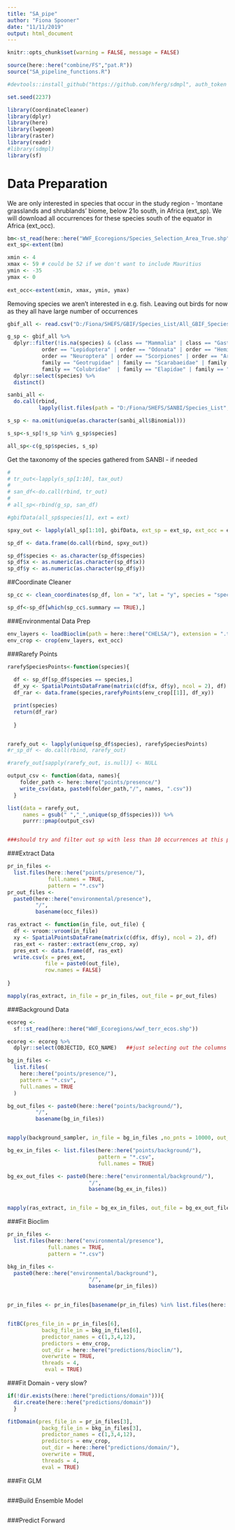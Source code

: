 ```yaml
---
title: "SA_pipe"
author: "Fiona Spooner"
date: "11/11/2019"
output: html_document
---
```


```r
knitr::opts_chunk$set(warning = FALSE, message = FALSE)
```

```r
source(here::here("combine/FS","pat.R"))
source("SA_pipeline_functions.R")

```


```r
#devtools::install_github("https://github.com/hferg/sdmpl", auth_token = GITHUB_PAT)

set.seed(2237)

library(CoordinateCleaner)
library(dplyr)
library(here)
library(lwgeom)
library(raster)
library(readr)
#library(sdmpl)
library(sf)
```

# Data Preparation 

We are only interested in species that occur in the study region - 'montane grasslands and shrublands' biome, below 21o south, in Africa (ext_sp). We will download all occurrences for these species south of the equator in Africa (ext_occ).
```r

bm<-st_read(here::here("WWF_Ecoregions/Species_Selection_Area_True.shp"))
ext_sp<-extent(bm)

xmin <- 4
xmax <- 59 # could be 52 if we don't want to include Mauritius 
ymin <- -35
ymax <- 0
 
ext_occ<-extent(xmin, xmax, ymin, ymax)

```


Removing species we aren't interested in e.g. fish. Leaving out birds for now as they all have large number of occurrences
```r
gbif_all <- read.csv("D:/Fiona/SHEFS/GBIF/Species_List/All_GBIF_Species_List.csv", stringsAsFactors = FALSE)

g_sp <- gbif_all %>% 
  dplyr::filter(!is.na(species) & (class == "Mammalia" | class == "Gastropoda" | class == "Reptilia" |# class == "Aves" | 
           order == "Lepidoptera" | order == "Odonata" | order == "Hemiptera" | order == "Anura" | 
           order == "Neuroptera" | order == "Scorpiones" | order == "Araneae" | order == "Rodentia" |
           family == "Geotrupidae" | family == "Scarabaeidae" | family == "Viperidae" | family == "Lamprophiidae" |
           family == "Colubridae"  | family == "Elapidae" | family == "Pythonidae" | family == "Typhlopidae")) %>% 
  dplyr::select(species) %>% 
  distinct() 
```


```r
sanbi_all <- 
  do.call(rbind,
          lapply(list.files(path = "D:/Fiona/SHEFS/SANBI/Species_List", pattern = "*.csv", full.names = TRUE), read.csv))

s_sp <- na.omit(unique(as.character(sanbi_all$Binomial)))

s_sp<-s_sp[!s_sp %in% g_sp$species]

all_sp<-c(g_sp$species, s_sp)

``` 

Get the taxonomy of the species gathered from SANBI - if needed 

```r
# 
# tr_out<-lapply(s_sp[1:10], tax_out)
# 
# san_df<-do.call(rbind, tr_out)
# 
# all_sp<-rbind(g_sp, san_df)

```

```r

#gbifData(all_sp$species[1], ext = ext)

spxy_out <- lapply(all_sp[1:10], gbifData, ext_sp = ext_sp, ext_occ = ext_occ)

sp_df <- data.frame(do.call(rbind, spxy_out))

sp_df$species <- as.character(sp_df$species)
sp_df$x <- as.numeric(as.character(sp_df$x))
sp_df$y <- as.numeric(as.character(sp_df$y))

```



##Coordinate Cleaner
```r

sp_cc <- clean_coordinates(sp_df, lon = "x", lat = "y", species = "species")

sp_df<-sp_df[which(sp_cc$.summary == TRUE),]

```


###Environmental Data Prep
```r

env_layers <- loadBioclim(path = here::here("CHELSA/"), extension = ".tif")
env_crop <- crop(env_layers, ext_occ)

```


###Rarefy Points
```r
rarefySpeciesPoints<-function(species){
  
  df <- sp_df[sp_df$species == species,]
  df_xy <- SpatialPointsDataFrame(matrix(c(df$x, df$y), ncol = 2), df)
  df_rar <- data.frame(species,rarefyPoints(env_crop[[1]], df_xy))

  print(species)
  return(df_rar)
  
  }


rarefy_out <- lapply(unique(sp_df$species), rarefySpeciesPoints)
#r_sp_df <- do.call(rbind, rarefy_out)

#rarefy_out[sapply(rarefy_out, is.null)] <- NULL

output_csv <- function(data, names){ 
    folder_path <- here::here("points/presence/")
    write_csv(data, paste0(folder_path,"/", names, ".csv"))
  }

list(data = rarefy_out,
     names = gsub(" ","_",unique(sp_df$species))) %>% 
     purrr::pmap(output_csv) 


###should try and filter out sp with less than 10 occurrences at this point

```


###Extract Data
```r
pr_in_files <-
  list.files(here::here("points/presence/"),
             full.names = TRUE,
             pattern = "*.csv")
pr_out_files <-
  paste0(here::here("environmental/presence"),
         "/",
         basename(occ_files))

ras_extract <- function(in_file, out_file) {
  df <- vroom::vroom(in_file)
  xy <- SpatialPointsDataFrame(matrix(c(df$x, df$y), ncol = 2), df)
  ras_ext <- raster::extract(env_crop, xy)
  pres_ext <- data.frame(df, ras_ext)
  write.csv(x = pres_ext,
            file = paste0(out_file),
            row.names = FALSE)
  
}

mapply(ras_extract, in_file = pr_in_files, out_file = pr_out_files)

```


###Background Data
```r


ecoreg <-
  sf::st_read(here::here("WWF_Ecoregions/wwf_terr_ecos.shp"))

ecoreg <- ecoreg %>%
  dplyr::select(OBJECTID, ECO_NAME)   ##just selecting out the columns we're interested in

bg_in_files <-
  list.files(
    here::here("points/presence/"),
    pattern = "*.csv",
    full.names = TRUE
  )

bg_out_files <- paste0(here::here("points/background/"),
         "/",
         basename(bg_in_files))


mapply(background_sampler, in_file = bg_in_files ,no_pnts = 10000, out_file = bg_out_files)

```


```r


bg_ex_in_files <- list.files(here::here("points/background/"),
                             pattern = "*.csv",
                             full.names = TRUE)

bg_ex_out_files <- paste0(here::here("environmental/background/"),
                          "/",
                          basename(bg_ex_in_files))


mapply(ras_extract, in_file = bg_ex_in_files, out_file = bg_ex_out_files)

```


###Fit Bioclim
```r

pr_in_files <-
  list.files(here::here("environmental/presence"),
             full.names = TRUE,
             pattern = "*.csv")

bkg_in_files <-
  paste0(here::here("environmental/background"),
                          "/",
                          basename(pr_in_files))


pr_in_files <- pr_in_files[basename(pr_in_files) %in% list.files(here::here("environmental/background"))]


fitBC(pres_file_in = pr_in_files[6],
           backg_file_in = bkg_in_files[6],
           predictor_names = c(1,3,4,12),
           predictors = env_crop,
           out_dir = here::here("predictions/bioclim/"),
           overwrite = TRUE,
           threads = 4, 
            eval = TRUE)


```

###Fit Domain - very slow? 
```r

if(!dir.exists(here::here("predictions/domain"))){
  dir.create(here::here("predictions/domain"))
  }

fitDomain(pres_file_in = pr_in_files[3],
           backg_file_in = bkg_in_files[3],
           predictor_names = c(1,3,4,12),
           predictors = env_crop,
           out_dir = here::here("predictions/domain/"),
           overwrite = TRUE,
           threads = 4, 
           eval = TRUE)

```

###Fit GLM
```r


```


###Build Ensemble Model
```r

```


###Predict Forward
```r


```